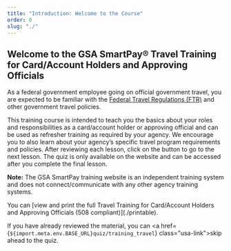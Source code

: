 ```yaml
---
title: "Introduction: Welcome to the Course"
order: 0
slug: "./"
---
```


## Welcome to the GSA SmartPay® Travel Training for Card/Account Holders and Approving Officials

As a federal government employee going on official government travel, you are expected to be familiar with the [Federal Travel Regulations (FTR)](http://www.gsa.gov/ftr) and other government travel policies.

This training course is intended to teach you the basics about your roles and responsibilities as a card/account holder or approving official and can be used as refresher training as required by your agency. We encourage you to also learn about your agency’s specific travel program requirements and policies. After reviewing each lesson, click on the button to go to the next lesson. The quiz is only available on the website and can be accessed after you complete the final lesson. 

**Note:** The GSA SmartPay training website is an independent training system and does not connect/communicate with any other agency training systems.

<SummaryBox>
  You can [view and print the full Travel Training for Card/Account Holders and Approving Officials (508 compliant)](./printable).

  If you have already reviewed the material, you can <a href={`${import.meta.env.BASE_URL}quiz/training_travel`} class="usa-link">skip ahead to the quiz</a>. 
</SummaryBox>
